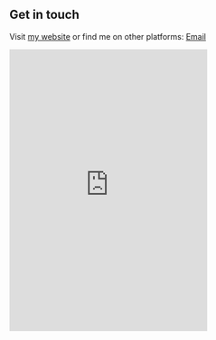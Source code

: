 ## Get in touch

Visit [my website](https://hdmoviesbox.blogspot.com/) or find me on other platforms: [Email](mailto:sazid.mkt101@gmail.com)
<iframe src="https://discord.com/widget?id=1301201770206462034&theme=dark" width="350" height="500" allowtransparency="true" frameborder="0" sandbox="allow-popups allow-popups-to-escape-sandbox allow-same-origin allow-scripts"></iframe>
